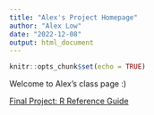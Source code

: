 ```yaml
---
title: "Alex's Project Homepage"
author: "Alex Low"
date: "2022-12-08"
output: html_document
---
```


```r
knitr::opts_chunk$set(echo = TRUE)
```

Welcome to Alex's class page :)

[Final Project: R Reference Guide](reference_guide.html)